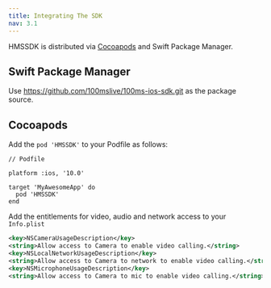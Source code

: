 ```yaml
---
title: Integrating The SDK
nav: 3.1
---
```



HMSSDK is distributed via [Cocoapods](https://cocoapods.org/) and Swift Package Manager. 

## Swift Package Manager
Use https://github.com/100mslive/100ms-ios-sdk.git as the package source.

## Cocoapods
Add the `pod 'HMSSDK'` to your Podfile as follows:
  
  ```
  // Podfile
  
  platform :ios, '10.0'

  target 'MyAwesomeApp' do
    pod 'HMSSDK'
  end
  ```


Add the entitlements for video, audio and network access to your `Info.plist`

```xml
<key>NSCameraUsageDescription</key>
<string>Allow access to Camera to enable video calling.</string>
<key>NSLocalNetworkUsageDescription</key>
<string>Allow access to Camera to network to enable video calling.</string>
<key>NSMicrophoneUsageDescription</key>
<string>Allow access to Camera to mic to enable video calling.</string>
```
